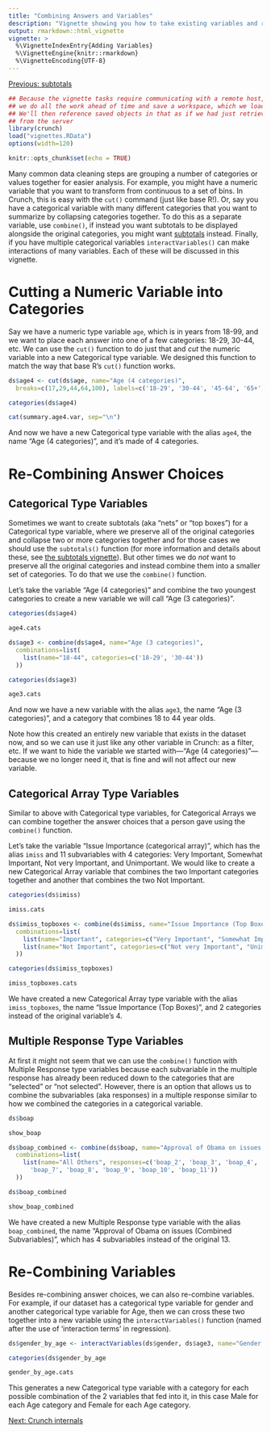 ```yaml
---
title: "Combining Answers and Variables"
description: "Vignette showing you how to take existing variables and recombine their answers or other variables."
output: rmarkdown::html_vignette
vignette: >
  %\VignetteIndexEntry{Adding Variables}
  %\VignetteEngine{knitr::rmarkdown}
  %\VignetteEncoding{UTF-8}
---
```


[Previous: subtotals](subtotals.html)

```r
## Because the vignette tasks require communicating with a remote host,
## we do all the work ahead of time and save a workspace, which we load here.
## We'll then reference saved objects in that as if we had just retrieved them
## from the server
library(crunch)
load("vignettes.RData")
options(width=120)
```

```r
knitr::opts_chunk$set(echo = TRUE)
```

Many common data cleaning steps are grouping a number of categories or values together for easier analysis. For example, you might have a numeric variable that you want to transform from continuous to a set of bins. In Crunch, this is easy with the `cut()` command (just like base R!). Or, say you have a categorical variable with many different categories that you want to summarize by collapsing categories together. To do this as a separate variable, use `combine()`, if instead you want subtotals to be displayed alongside the original categories, you might want [subtotals](subtotals.html) instead. Finally, if you have multiple categorical variables `interactVariables()` can make interactions of many variables. Each of these will be discussed in this vignette.

# Cutting a Numeric Variable into Categories
Say we have a numeric type variable `age`, which is in years from 18-99, and we want to place each answer into one of a few categories: 18-29, 30-44, etc. We can use the `cut()` function to do just that and _cut_ the numeric variable into a new Categorical type variable. We designed this function to match the way that base R's `cut()` function works. 

```r
ds$age4 <- cut(ds$age, name="Age (4 categories)",
  breaks=c(17,29,44,64,100), labels=c('18-29', '30-44', '45-64', '65+'))
```
```r
categories(ds$age4)
```
```r
cat(summary.age4.var, sep="\n")
```

And now we have a new Categorical type variable with the alias `age4`, the name "Age (4 categories)", and it's made of 4 categories.

# Re-Combining Answer Choices
## Categorical Type Variables
Sometimes we want to create subtotals (aka "nets" or "top boxes") for a Categorical type variable, where we preserve all of the original categories and collapse two or more categories together and for those cases we should use the `subtotals()` function (for more information and details about these, see [the subtotals vignette](subtotals.html)). But other times we do *not* want to preserve all the original categories and instead combine them into a smaller set of categories. To do that we use the `combine()` function.

Let's take the variable "Age (4 categories)" and combine the two youngest categories to create a new variable we will call "Age (3 categories)".

```r
categories(ds$age4)
```
```r
age4.cats
```
```r
ds$age3 <- combine(ds$age4, name="Age (3 categories)", 
  combinations=list(
    list(name="18-44", categories=c('18-29', '30-44'))
  ))
```
```r
categories(ds$age3)
```
```r
age3.cats
```
And now we have a new variable with the alias `age3`, the name "Age (3 categories)", and a category that combines 18 to 44 year olds.

Note how this created an entirely new variable that exists in the dataset now, and so we can use it just like any other variable in Crunch: as a filter, etc. If we want to hide the variable we started with—"Age (4 categories)"—because we no longer need it, that is fine and will not affect our new variable.

## Categorical Array Type Variables
Similar to above with Categorical type variables, for Categorical Arrays we can combine together the answer choices that a person gave using the `combine()` function. 

Let's take the variable "Issue Importance (categorical array)", which has the alias `imiss` and 11 subvariables with 4 categories: Very Important, Somewhat Important, Not very Important, and Unimportant. We would like to create a new Categorical Array variable that combines the two Important categories together and another that combines the two Not Important.

```r
categories(ds$imiss)
```
```r
imiss.cats
```
```r
ds$imiss_topboxes <- combine(ds$imiss, name="Issue Importance (Top Boxes)", 
  combinations=list(
    list(name="Important", categories=c("Very Important", "Somewhat Important")),
    list(name="Not Important", categories=c("Not very Important", "Unimportant"))
  ))
```
```r
categories(ds$imiss_topboxes)
```
```r
imiss_topboxes.cats
```
We have created a new Categorical Array type variable with the alias `imiss_topboxes`, the name "Issue Importance (Top Boxes)", and 2 categories instead of the original variable's 4.


## Multiple Response Type Variables
At first it might not seem that we can use the `combine()` function with Multiple Response type variables because each subvariable in the multiple response has already been reduced down to the categories that are "selected" or "not selected". However, there is an option that allows us to combine the subvariables (aka responses) in a multiple response similar to how we combined the categories in a categorical variable.  

```r
ds$boap
```
```r
show_boap
```
```r
ds$boap_combined <- combine(ds$boap, name="Approval of Obama on issues (Combined Subvariables)", 
  combinations=list(
    list(name="All Others", responses=c('boap_2', 'boap_3', 'boap_4', 'boap_5', 'boap_6',
      'boap_7', 'boap_8', 'boap_9', 'boap_10', 'boap_11'))
  ))
```
```r
ds$boap_combined
```
```r
show_boap_combined
```

We have created a new Multiple Response type variable with the alias `boap_combined`, the name "Approval of Obama on issues (Combined Subvariables)", which has 4 subvariables instead of the original 13.

# Re-Combining Variables
Besides re-combining answer choices, we can also re-combine variables. For example, if our dataset has a categorical type variable for gender and another categorical type variable for Age, then we can cross these two together into a new variable using the `interactVariables()` function (named after the use of 'interaction terms' in regression). 

```r
ds$gender_by_age <- interactVariables(ds$gender, ds$age3, name="Gender by Age")
```
```r
categories(ds$gender_by_age
```
```r
gender_by_age.cats
```

This generates a new Categorical type variable with a category for each possible combination of the 2 variables that fed into it, in this case Male for each Age category and Female for each Age category.

[Next: Crunch internals](crunch-internals.html)
